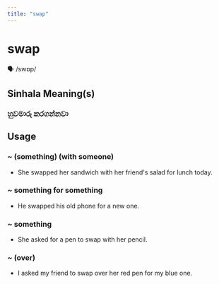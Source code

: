 ```yaml
---
title: "swap"
---
```


# swap

🗣️ /swɒp/

## Sinhala Meaning(s)

### හුවමාරු කරගන්නවා

## Usage

### ~ (something) (with someone)

- She swapped her sandwich with her friend's salad for lunch today.


### ~ something for something

- He swapped his old phone for a new one.


### ~ something

- She asked for a pen to swap with her pencil.


### ~ (over)

- I asked my friend to swap over her red pen for my blue one. 

